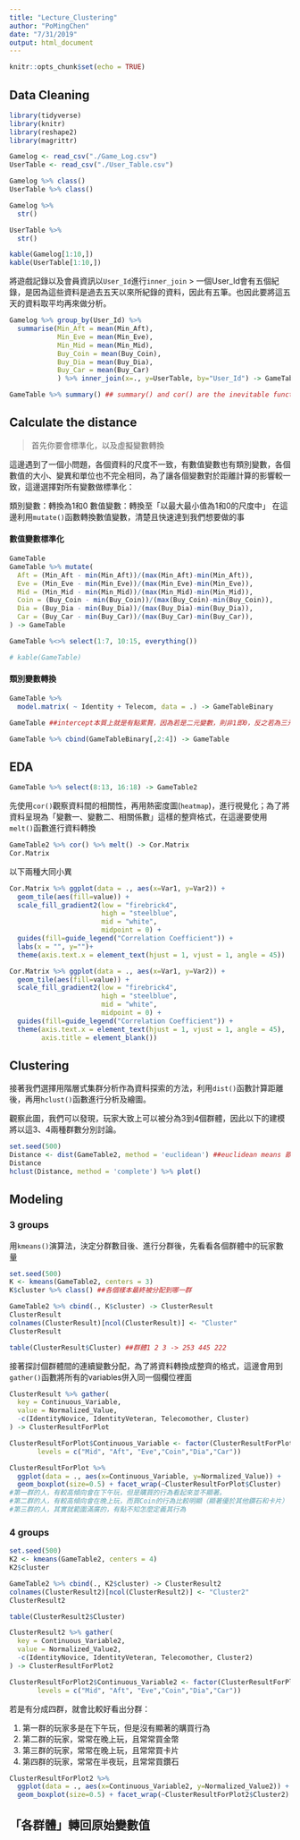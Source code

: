 ```yaml
---
title: "Lecture_Clustering"
author: "PoMingChen"
date: "7/31/2019"
output: html_document
---
```


```r
knitr::opts_chunk$set(echo = TRUE)
```

## Data Cleaning

```r
library(tidyverse)
library(knitr)
library(reshape2)
library(magrittr)
```

```r
Gamelog <- read_csv("./Game_Log.csv")
UserTable <- read_csv("./User_Table.csv")
```

```r
Gamelog %>% class()
UserTable %>% class()
```

```r
Gamelog %>%
  str()

UserTable %>% 
  str()
```

```r
kable(Gamelog[1:10,])
kable(UserTable[1:10,])
```

將遊戲記錄以及會員資訊以`User_Id`進行`inner_join`
> 一個User_Id會有五個紀錄，是因為這些資料是過去五天以來所紀錄的資料，因此有五筆。也因此要將這五天的資料取平均再來做分析。

```r
Gamelog %>% group_by(User_Id) %>%
  summarise(Min_Aft = mean(Min_Aft),
            Min_Eve = mean(Min_Eve),
            Min_Mid = mean(Min_Mid),
            Buy_Coin = mean(Buy_Coin),
            Buy_Dia = mean(Buy_Dia),
            Buy_Car = mean(Buy_Car)
            ) %>% inner_join(x=., y=UserTable, by="User_Id") -> GameTable
```

```r
GameTable %>% summary() ## summary() and cor() are the inevitable functions in EDA
```


## Calculate the distance

> 首先你要會標準化，以及虛擬變數轉換

這邊遇到了一個小問題，各個資料的尺度不一致，有數值變數也有類別變數，各個數值的大小、變異和單位也不完全相同，為了讓各個變數對於距離計算的影響較一致，這邊選擇對所有變數做標準化：

類別變數：轉換為1和0
數值變數：轉換至「以最大最小值為1和0的尺度中」
在這邊利用`mutate()`函數轉換數值變數，清楚且快速達到我們想要做的事

#### 數值變數標準化
```r
GameTable 
GameTable %>% mutate(
  Aft = (Min_Aft - min(Min_Aft))/(max(Min_Aft)-min(Min_Aft)),
  Eve = (Min_Eve - min(Min_Eve))/(max(Min_Eve)-min(Min_Eve)),
  Mid = (Min_Mid - min(Min_Mid))/(max(Min_Mid)-min(Min_Mid)),
  Coin = (Buy_Coin - min(Buy_Coin))/(max(Buy_Coin)-min(Buy_Coin)),
  Dia = (Buy_Dia - min(Buy_Dia))/(max(Buy_Dia)-min(Buy_Dia)),
  Car = (Buy_Car - min(Buy_Car))/(max(Buy_Car)-min(Buy_Car)),
) -> GameTable

GameTable %<>% select(1:7, 10:15, everything()) 
```

```r
# kable(GameTable)
```

#### 類別變數轉換

```r
GameTable %>%
  model.matrix( ~ Identity + Telecom, data = .) -> GameTableBinary

GameTable ##intercept本質上就是有點累贅，因為若是二元變數，則非1即0，反之若為三元變數（就只需要1 0 或者 0 1，那若皆為0 0，則會是最一開始的benckmark，因此我們可以將intercept給去除。
```

```r
GameTable %>% cbind(GameTableBinary[,2:4]) -> GameTable
```

## EDA

```r
GameTable %>% select(8:13, 16:18) -> GameTable2
```

先使用`cor()`觀察資料間的相關性，再用熱密度圖(`heatmap`)，進行視覺化；為了將資料呈現為「變數一、變數二、相關係數」這樣的整齊格式，在這邊要使用`melt()`函數進行資料轉換
```r
GameTable2 %>% cor() %>% melt() -> Cor.Matrix
Cor.Matrix
```

以下兩種大同小異
```r
Cor.Matrix %>% ggplot(data = ., aes(x=Var1, y=Var2)) + 
  geom_tile(aes(fill=value)) + 
  scale_fill_gradient2(low = "firebrick4",
                       high = "steelblue",
                       mid = "white",
                       midpoint = 0) + 
  guides(fill=guide_legend("Correlation Coefficient")) + 
  labs(x = "", y="")+
  theme(axis.text.x = element_text(hjust = 1, vjust = 1, angle = 45))
```

```r
Cor.Matrix %>% ggplot(data = ., aes(x=Var1, y=Var2)) + 
  geom_tile(aes(fill=value)) + 
  scale_fill_gradient2(low = "firebrick4",
                       high = "steelblue",
                       mid = "white",
                       midpoint = 0) + 
  guides(fill=guide_legend("Correlation Coefficient")) + 
  theme(axis.text.x = element_text(hjust = 1, vjust = 1, angle = 45),
        axis.title = element_blank())
```

## Clustering 

接著我們選擇用階層式集群分析作為資料探索的方法，利用`dist()`函數計算距離後，再用`hclust()`函數進行分析及繪圖。

觀察此圖，我們可以發現，玩家大致上可以被分為3到4個群體，因此以下的建模將以這3、4兩種群數分別討論。
```r
set.seed(500)
Distance <- dist(GameTable2, method = 'euclidean') ##euclidean means 歐幾里德
Distance
hclust(Distance, method = 'complete') %>% plot()
```

## Modeling

### 3 groups
用`kmeans()`演算法，決定分群數目後、進行分群後，先看看各個群體中的玩家數量
```r
set.seed(500)
K <- kmeans(GameTable2, centers = 3)
K$cluster %>% class() ##各個樣本最終被分配到哪一群
```

```r
GameTable2 %>% cbind(., K$cluster) -> ClusterResult
ClusterResult
colnames(ClusterResult)[ncol(ClusterResult)] <- "Cluster"
ClusterResult
```

```r
table(ClusterResult$Cluster) ##群體1 2 3 -> 253 445 222
```

接著探討個群體間的連續變數分配，為了將資料轉換成整齊的格式，這邊會用到`gather()`函數將所有的variables併入同一個欄位裡面

```r
ClusterResult %>% gather(
  key = Continuous_Variable,
  value = Normalized_Value,
  -c(IdentityNovice, IdentityVeteran, Telecomother, Cluster)
) -> ClusterResultForPlot
```

```r
ClusterResultForPlot$Continuous_Variable <- factor(ClusterResultForPlot$Continuous_Variable,
       levels = c("Mid", "Aft", "Eve","Coin","Dia","Car"))
```

```r
ClusterResultForPlot %>% 
  ggplot(data = ., aes(x=Continuous_Variable, y=Normalized_Value)) + 
  geom_boxplot(size=0.5) + facet_wrap(~ClusterResultForPlot$Cluster)
#第一群的人，有較高傾向會在下午玩，但是購買的行為看起來並不顯著。
#第二群的人，有較高傾向會在晚上玩，而買Coin的行為比較明顯（顯著優於其他鑽石和卡片）
#第三群的人，其實就範圍滿廣的，有點不知怎麼定義其行為
```


### 4 groups
```r
set.seed(500)
K2 <- kmeans(GameTable2, centers = 4)
K2$cluster
```

```r
GameTable2 %>% cbind(., K2$cluster) -> ClusterResult2
colnames(ClusterResult2)[ncol(ClusterResult2)] <- "Cluster2"
ClusterResult2
```

```r
table(ClusterResult2$Cluster)
```

```r
ClusterResult2 %>% gather(
  key = Continuous_Variable2,
  value = Normalized_Value2,
  -c(IdentityNovice, IdentityVeteran, Telecomother, Cluster2)
) -> ClusterResultForPlot2
```

```r
ClusterResultForPlot2$Continuous_Variable2 <- factor(ClusterResultForPlot2$Continuous_Variable2,
       levels = c("Mid", "Aft", "Eve","Coin","Dia","Car"))
```

若是有分成四群，就會比較好看出分群：

1. 第一群的玩家多是在下午玩，但是沒有顯著的購買行為
2. 第二群的玩家，常常在晚上玩，且常常買金幣
3. 第三群的玩家，常常在晚上玩，且常常買卡片
4. 第四群的玩家，常常在半夜玩，且常常買鑽石

```r
ClusterResultForPlot2 %>% 
  ggplot(data = ., aes(x=Continuous_Variable2, y=Normalized_Value2)) + 
  geom_boxplot(size=0.5) + facet_wrap(~ClusterResultForPlot2$Cluster2)
```

## 「各群體」轉回原始變數值
```r

```

